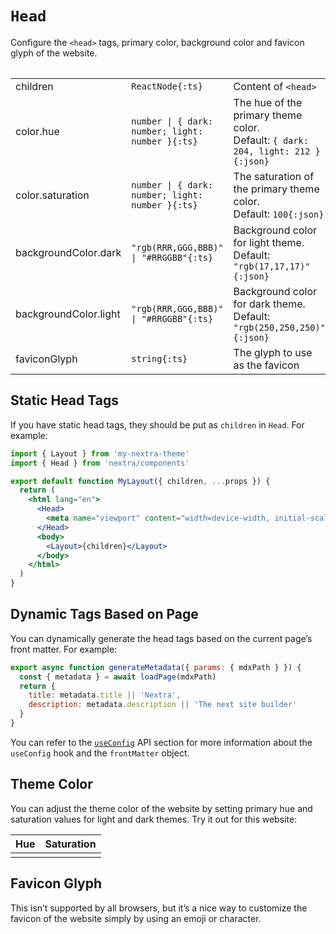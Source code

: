 
# `Head`

Configure the `<head>` tags, primary color, background color and favicon glyph of the website.

<Table>

|                       |                                                  |                                                                                     |
| --------------------- | ------------------------------------------------ | ----------------------------------------------------------------------------------- |
| children              | `ReactNode{:ts}`                                 | Content of `<head>`                                                                 |
| color.hue             | `number \| { dark: number; light: number }{:ts}` | The hue of the primary theme color.<br/>Default: `{ dark: 204, light: 212 }{:json}` |
| color.saturation      | `number \| { dark: number; light: number }{:ts}` | The saturation of the primary theme color.<br/>Default: `100{:json}`                |
| backgroundColor.dark  | `"rgb(RRR,GGG,BBB)" \| "#RRGGBB"{:ts}`           | Background color for light theme.<br/>Default: `"rgb(17,17,17)"{:json}`             |
| backgroundColor.light | `"rgb(RRR,GGG,BBB)" \| "#RRGGBB"{:ts}`           | Background color for dark theme.<br/>Default: `"rgb(250,250,250)"{:json}`           |
| faviconGlyph          | `string{:ts}`                                    | The glyph to use as the favicon                                                     |

</Table>

## Static Head Tags

If you have static head tags, they should be put as `children` in `Head`. For example:

```jsx filename="app/layout.jsx" {8}
import { Layout } from 'my-nextra-theme'
import { Head } from 'nextra/components'

export default function MyLayout({ children, ...props }) {
  return (
    <html lang="en">
      <Head>
        <meta name="viewport" content="width=device-width, initial-scale=1.0" />
      </Head>
      <body>
        <Layout>{children}</Layout>
      </body>
    </html>
  )
}
```

## Dynamic Tags Based on Page

You can dynamically generate the head tags based on the current page’s front matter. For example:

```jsx filename="[[...mdxPath]]/page.jsx"
export async function generateMetadata({ params: { mdxPath } }) {
  const { metadata } = await loadPage(mdxPath)
  return {
    title: metadata.title || 'Nextra',
    description: metadata.description || 'The next site builder'
  }
}
```

You can refer to the [`useConfig`](/docs/docs-theme/api) API section
for more information about the `useConfig` hook and the `frontMatter` object.

## Theme Color

You can adjust the theme color of the website by setting primary hue and
saturation values for light and dark themes. Try it out for this website:

| Hue     | Saturation     |
| ------- | -------------- |
| <Hue /> | <Saturation /> |

## Favicon Glyph

This isn’t supported by all browsers, but it’s a nice way to customize the
favicon of the website simply by using an emoji or character.
